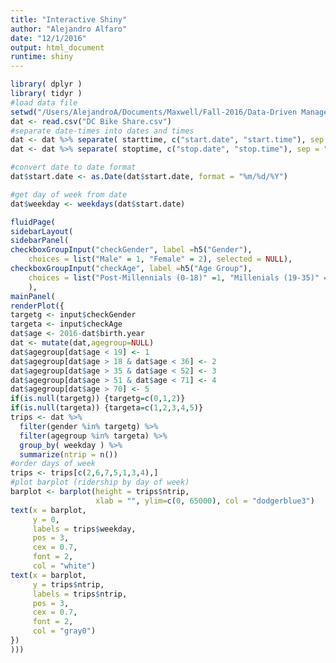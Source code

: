 ```yaml
---
title: "Interactive Shiny"
author: "Alejandro Alfaro"
date: "12/1/2016"
output: html_document
runtime: shiny
---
```

```r
library( dplyr )
library( tidyr )
#load data file
setwd("/Users/AlejandroA/Documents/Maxwell/Fall-2016/Data-Driven Managemant/FINAL PROJECT")
dat <- read.csv("DC Bike Share.csv")
#separate date-times into dates and times
dat <- dat %>% separate( starttime, c("start.date", "start.time"), sep = " " )
dat <- dat %>% separate( stoptime, c("stop.date", "stop.time"), sep = " " )

#convert date to date format
dat$start.date <- as.Date(dat$start.date, format = "%m/%d/%Y")

#get day of week from date
dat$weekday <- weekdays(dat$start.date)
```

```r
fluidPage(
sidebarLayout(
sidebarPanel(
checkboxGroupInput("checkGender", label =h5("Gender"), 
    choices = list("Male" = 1, "Female" = 2), selected = NULL),
checkboxGroupInput("checkAge", label =h5("Age Group"),
    choices = list("Post-Millennials (0-18)" =1, "Millenials (19-35)" = 2, "Gen X (36-51)" = 3, "Boomer (52-70)" = 4, "Silent (71+)" = 5), selected = NULL)
    ),
mainPanel(
renderPlot({
targetg <- input$checkGender
targeta <- input$checkAge
dat$age <- 2016-dat$birth.year
dat <- mutate(dat,agegroup=NULL)
dat$agegroup[dat$age < 19] <- 1
dat$agegroup[dat$age > 18 & dat$age < 36] <- 2
dat$agegroup[dat$age > 35 & dat$age < 52] <- 3
dat$agegroup[dat$age > 51 & dat$age < 71] <- 4
dat$agegroup[dat$age > 70] <- 5
if(is.null(targetg)) {targetg=c(0,1,2)}
if(is.null(targeta)) {targeta=c(1,2,3,4,5)}
trips <- dat %>%
  filter(gender %in% targetg) %>%
  filter(agegroup %in% targeta) %>%
  group_by( weekday ) %>%
  summarize(ntrip = n())
#order days of week
trips <- trips[c(2,6,7,5,1,3,4),]
#plot barplot (ridership by day of week)
barplot <- barplot(height = trips$ntrip, 
                   xlab = "", ylim=c(0, 65000), col = "dodgerblue3")
text(x = barplot, 
     y = 0, 
     labels = trips$weekday, 
     pos = 3, 
     cex = 0.7, 
     font = 2,
     col = "white")
text(x = barplot, 
     y = trips$ntrip, 
     labels = trips$ntrip, 
     pos = 3, 
     cex = 0.7, 
     font = 2, 
     col = "gray0")
})
)))
```



